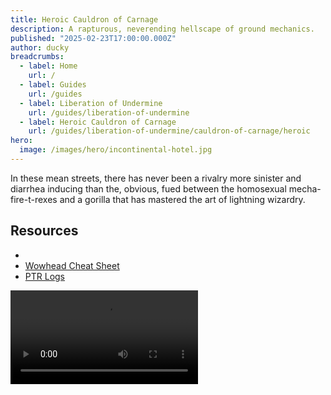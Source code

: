 ```yaml
---
title: Heroic Cauldron of Carnage
description: A rapturous, neverending hellscape of ground mechanics.
published: "2025-02-23T17:00:00.000Z"
author: ducky
breadcrumbs:
  - label: Home
    url: /
  - label: Guides
    url: /guides
  - label: Liberation of Undermine
    url: /guides/liberation-of-undermine
  - label: Heroic Cauldron of Carnage
    url: /guides/liberation-of-undermine/cauldron-of-carnage/heroic
hero:
  image: /images/hero/incontinental-hotel.jpg
---
```



In these mean streets, there has never been a rivalry more sinister and diarrhea inducing than the, obvious, fued between the homosexual mecha-fire-t-rexes and a gorilla that has mastered the art of lightning wizardry.

## Resources

- <PrereleaseWarning />
- [Wowhead Cheat Sheet](https://www.wowhead.com/guide/the-war-within/raids/liberation-of-undermine/cauldron-of-carnage-boss-strategy)
- [PTR Logs](https://docs.google.com/spreadsheets/d/1YT4GpIT90o73NMl4EAzOnBJv4XuXIHlf3-AoAFSebFM/edit?gid=1299537778#gid=1299537778)

<Video src="https://www.youtube.com/watch?v=uI48bitJt-Y" />

## Mechanics

### Shared

<Mechanic id="471660" difficulty="heroic" name="Raised Guard" caption="The Bosses Can't Kiss">

If the bosses are within 40 yards of each other they take 99% reduced damage. This doesn't occur during [Colossal Clash][colossal-clash].

</Mechanic>

<Mechanic id="465833" difficulty="heroic" name="Colossal Clash" caption="They Kiss Anyway!">

At 100 energy, Flarendo and Torq *kiss* in the middle of the arena for 20 seconds. The raid takes 188k fire and nature damage every second, increasing by 25% every time they clash. As this happens, [Zapbolt][zapbolt] circles and [Fiery Waves][fiery-wave] spawn around the arena.

</Mechanic>

<Mechanic id="471557" difficulty="heroic" name="King of Carnage" caption="There Can('t) Only Be One">

The bosses do not share health, and if one of them dies the other gained 50% increased damage every 5 seconds and "vastly increasing the range of some abilities."

</Mechanic>

### 💅 Flarendo the Fabulous, er, Furious

<Mechanic id="472220" difficulty="heroic" name="Blistering Spite" caption="Stacking Flarendo Debuff">

Players within 60 yards of Flarendo gain a stacking debuff every 5 seconds that deals 12.5k damage every 1 sec for 15 sec.

</Mechanic>

<Mechanic id="473650" difficulty="heroic" name="Scrapbomb" caption="Baited Soak Bombs">

Flarendo coughs up a bomb that deals 4.4 million fire damage to the entire raid, reduced for each soaking player. The players soaking are knocked away when it goes off.

</Mechanic>

<Mechanic id="1214039" difficulty="heroic" name="Molten Pool" caption="Bomb Miasma" pill={[<MechanicPill key="1">Heroic</MechanicPill>]}>

Exploded [Scrapbombs][scrapbomb] leave behind a pool of molten metal, dealing 1.2 million fire damage per second to players touching it and sending out [Fiery Waves][fiery-wave] when it spawns.

</Mechanic>

<Mechanic id="1213688" difficulty="heroic" name="Molten Phlegm" caption="Spread Circles" pill={[<MechanicPill key="1">Heroic</MechanicPill>, <MechanicPill key="2" variant="green">Healers</MechanicPill>]}>

Flarendo coats players in molten snot, dealing 566k fire damage to everyone within 5 yards of the player every 1 sec for 10 sec.

</Mechanic>

<Mechanic id="472231" difficulty="heroic" name="Blastburn Roarcannon" caption="Semi-Fixated Beam" pill={[<MechanicPill key="1" variant="red">Danger, Will Robinson</MechanicPill>]}>

<Image className="rounded-lg float-right ml-3 mb-3" alt="falling down stairs" src="/images/misc/falling-stairs.gif" width="180" height="180" unoptimized /> Flarendo fixates on a player for 3 sec, then charges a beam that deals 50 million fire damage every 0.1 sec over 2 sec, before firing for 3 sec.

</Mechanic>

<Mechanic id="1214190" difficulty="heroic" name="Eruption Stomp" caption="Tank, Smooshed"
pill={[<MechanicPill key="1" variant="blue">Tanks</MechanicPill>]}
>

Flarendo runs *several* calculations over 4 seconds before stomping their current target dealing 12.5 million fire damage, launching them into the air and releasing [Fiery Waves][fiery-wave] in all directions.

</Mechanic>

### Torq the Tempest

<Mechanic id="472223" difficulty="heroic" name="Galvanized Spite" caption="Stacking Torq Debuff">

Players within 60 yards of Torq gain a stacking debuff every 5 seconds that deals 12.5k damage every 1 sec for 15 sec.

</Mechanic>

<Mechanic id="473951" difficulty="heroic" name="Static Charge" caption="Carpet Static Shocks">

Players within range of Torq take 94k nature damage every 1 sec and build a charge while they continue to move which drains when stationary. A player is [stunned][static-charge] for 6 seconds if they fill their charge bar completely.

</Mechanic>

<Mechanic id="463840" difficulty="heroic" name="Thunderdrum Salvo" caption="Lightning Bombardment">

Torq launches multiple missles at all players within 60 yards for 6 seconds as swirls that players must stutter-step to avoid. They deal 3.1 million nature damage on impact.

</Mechanic>

<Mechanic id="1213994" difficulty="heroic" name="Voltaic Image" caption="Spiritual Gorillas"  pill={[<MechanicPill key="1">Heroic</MechanicPill>]}>

An image of Flarendo fixates a player for 12 seconds that explodes on contact with their target, dealing 3.4 million nature damage to players within 10 yards and leaving behind [Lingering Electricity][lingering-electricity].

Lingering Electricity is lightning miasma that deals 944k nature damage every 1 sec to players within the area, silencing and pacifying them.

</Mechanic>

<Mechanic id="466178" difficulty="heroic" name="Lightning Bash" caption="Tank, Booshed">

Torq slaps his current target, inflicting 15.7 million physical damage, and hitting again for 100% of any unmitigated damage as nature damage.

</Mechanic>

## Strategy

![](#assets/images/guides/liberation-of-undermine/cauldron-of-carnage/heroic/raidplan_p1.png)


### Flarendo Side
The Flarendo side has diminishing space because of the [Molten Pools][molten-pool] left behind by [Scrapbomb][scrapbomb] with three other considerations:

1. The more people soaking the bomb the better. Everyone, including the playes fighting Torq, will take damage reduced by the number of people soaking. This negates any strategies of this being a tank-only, or immuneable mechanic.
2. The bombs are baited on any non-tank player within melee range of Flarendo.
3. Immediately following each bomb explosion are the spread debuffs, [Molten Phlegm][molten-phlegm]. These debuffs last until right *after* the next bomb spawns, preventing the group from stacking to bait the bombs after the first one.

On pull the Flarendo tank will take the boss closer to the wall at the bottom of the arena and the raid will stack on them to bait the bomb, soak it, then spread out for [Molten Phlegm][molten-phlegm]. This is arbitrary, just be near a wall.

The boss can then be moved away from the pool slightly. The pool will fire [Fiery Waves][fiery-wave] when it spawns but nothing afterwards, so moving the boss is more a natural consequence of the bomb knockback and giving melee room around the boss while staying spreading out than it is anything to do with the pool itself.

The remaining bombs will spawn on someone in melee range, the spread debuffs will fall off, then we stack, repeat, rotating up the side of the room slowly.

<Callout type="warning">

Melee should not spread around Flarendo in the middle part of the room. A bomb spawned centrally like this is much more annoying as the fight goes on. Even as pictured in the RaidPlan, the topright most melee in the image would place an annoying bomb. It's not the end of the world, try to avoid being as close to the middle of the room as humanly possible.

</Callout>

### Torq Side

There are no positioning requirements for Torq's side on Heroic. I don't recommend stacking on heroic because the [Thunderdrum Salvo][thunderdrum-salvo] is *more* dangerous if the group is only stacked within, for example, a Healing Rain sized circle instead of being pixel stacked. The people in the middle could be completely surrounded with nowhere safe to run. Until there's a reason for space management, e.g. Mythic, I would just spread out. As for the mechanics, I make these recommendations:

- You *must* get in the habit of stutter-stepping the [Thunderdrum Salvo][thunderdrum-salvo] to avoid getting stunned. I don't know the timing of when the swirls explode, but there will likely be a WeakAura with markers in it to indicate this.
- If you get a [Voltaic Image][voltaic-image] on you and you can't keep it crowd-controlled yourself, you should take it into the boss so melee can keep it locked down. You'll just get yourself stunned and killed trying to just natty outrun it, only for the image drops a shame puddle on your Kentucky-fried corpse.

<Callout type="info">
  🤓👆 The Torq side will likely do a similar movement pattern to Flarendo on Mythic because the [images][voltaic-image] leave behind their [miasma][lingering-electricity] when they disperse, even if they don't hit anyone.
</Callout>


[colossal-clash]: <https://www.wowhead.com/spell=465833/colossal-clash?dd=15&ddsize=30>
[zapbolt]: <https://www.wowhead.com/spell=463800/zapbolt?dd=15&ddsize=30>
[fiery-wave]: <https://www.wowhead.com/spell=465446/fiery-wave?dd=15&ddsize=30>
[raised-guard]: <https://www.wowhead.com/spell=471660/raised-guard?dd=15&ddsize=30>
[king-of-carnage]: <https://www.wowhead.com/spell=471557/king-of-carnage?dd=15&ddsize=30>
[blistering-spite]: <https://www.wowhead.com/spell=472220/blistering-spite?dd=15&ddsize=30>
[scrapbomb]: <https://www.wowhead.com/spell=473650/scrapbomb?dd=15&ddsize=30>
[molten-pool]: <https://www.wowhead.com/spell=1214039/molten-pool?dd=15&ddsize=30>
[molten-phlegm]: <https://www.wowhead.com/spell=1213688/molten-phlegm?dd=15&ddsize=30>
[blastburn-roarcannon]: <https://www.wowhead.com/spell=472231/blastburn-roarcannon?dd=15&ddsize=30>
[eruption-stomp]: <https://www.wowhead.com/spell=1214190/eruption-stomp?dd=15&ddsize=30>

[galvanized-spite]: <https://www.wowhead.com/spell=472223/galvanized-spite?dd=15&ddsize=30>
[static-charge]: <https://www.wowhead.com/spell=473951/static-charge?dd=15&ddsize=30>
[static-discharge]: <https://www.wowhead.com/spell=473983/static-discharge?dd=15&ddsize=30>
[thunderdrum-salvo]: <https://www.wowhead.com/spell=463840/thunderdrum-salvo?dd=15&ddsize=30>
[voltaic-image]: <https://www.wowhead.com/spell=1213994/voltaic-image?dd=15&ddsize=30>
[lingering-electricity]: <https://www.wowhead.com/spell=463925/lingering-electricity?dd=15&ddsize=30>
[lightning-bash]: <https://www.wowhead.com/spell=466178/lightning-bash?dd=15&ddsize=30>